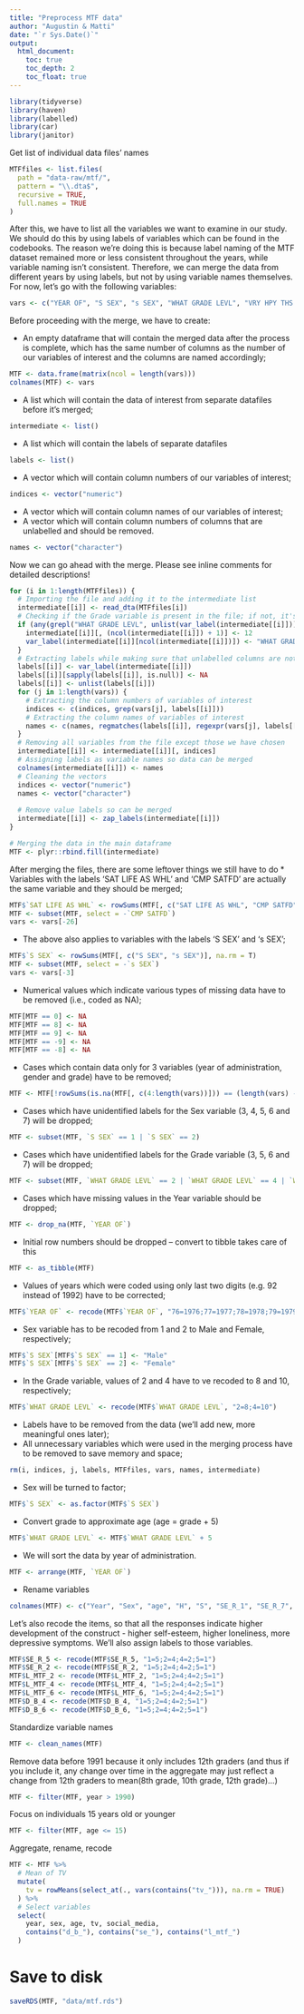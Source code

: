 ```yaml
---
title: "Preprocess MTF data"
author: "Augustin & Matti"
date: "`r Sys.Date()`"
output:
  html_document:
    toc: true
    toc_depth: 2
    toc_float: true
---
```


```r
library(tidyverse)
library(haven)
library(labelled)
library(car)
library(janitor)
```

Get list of individual data files' names

```r
MTFfiles <- list.files(
  path = "data-raw/mtf/",
  pattern = "\\.dta$",
  recursive = TRUE,
  full.names = TRUE
)
```

After this, we have to list all the variables we want to examine in our study. We should do this by using labels of variables which can be found in the codebooks. The reason we're doing this is because label naming of the MTF dataset remained more or less consistent throughout the years, while variable naming isn't consistent. Therefore, we can merge the data from different years by using labels, but not by using variable names themselves. For now, let's go with the following variables:

```r
vars <- c("YEAR OF", "S SEX", "s SEX", "WHAT GRADE LEVL", "VRY HPY THS DAY", "SATISFD W MYSELF", "LIFE MEANINGLESS", "I ENJOY LIFE", "HOPELESS", "GOOD TO BE ALIVE", "FUTR R LIFE WRSE", "AM PRSN OF WORTH", "DO WELL AS OTHRS", "MUCH TO B PROUD", "I AM NO GOOD", "I DO WRONG THING", "MY LIFE NT USEFL", "POS ATT TWD SELF", "OFTN FEEL LONELY", "ALWYS SM1 HELP", "OFTN FL LEFT OUT", "USLY SM1 TALK TO", "OFT WSH MOR FRND", "USLY FRDS BE WTH", "SAT LIFE AS WHL", "CMP SATFD", "PUTR SC", "PUTR OT", "PUTR JO", "DAY HRS WATCH", "END HRS WATCH", "W GAMING", "W INTERNET", "TV/DAY", "TV/WKEND", "WEB FACEBK", "HRS MUSIC")
```

Before proceeding with the merge, we have to create:

* An empty dataframe that will contain the merged data after the process is complete, which has the same number of columns as the number of our variables of interest and the columns are named accordingly;

```r
MTF <- data.frame(matrix(ncol = length(vars)))
colnames(MTF) <- vars
```

* A list which will contain the data of interest from separate datafiles before it's merged;

```r
intermediate <- list()
```

* A list which will contain the labels of separate datafiles

```r
labels <- list()
```

* A vector which will contain column numbers of our variables of interest;

```r
indices <- vector("numeric")
```

* A vector which will contain column names of our variables of interest;
* A vector which will contain column numbers of columns that are unlabelled and should be removed.

```r
names <- vector("character")
```


Now we can go ahead with the merge. Please see inline comments for detailed descriptions!
```r
for (i in 1:length(MTFfiles)) {
  # Importing the file and adding it to the intermediate list
  intermediate[[i]] <- read_dta(MTFfiles[i])
  # Checking if the Grade variable is present in the file; if not, it's 12th grade
  if (any(grepl("WHAT GRADE LEVL", unlist(var_label(intermediate[[i]])))) == F) {
    intermediate[[i]][, (ncol(intermediate[[i]]) + 1)] <- 12
    var_label(intermediate[[i]][ncol(intermediate[[i]])]) <- "WHAT GRADE LEVL"
  }
  # Extracting labels while making sure that unlabelled columns are not dropped from the indexing
  labels[[i]] <- var_label(intermediate[[i]])
  labels[[i]][sapply(labels[[i]], is.null)] <- NA
  labels[[i]] <- unlist(labels[[i]])
  for (j in 1:length(vars)) {
    # Extracting the column numbers of variables of interest
    indices <- c(indices, grep(vars[j], labels[[i]]))
    # Extracting the column names of variables of interest
    names <- c(names, regmatches(labels[[i]], regexpr(vars[j], labels[[i]])))
  }
  # Removing all variables from the file except those we have chosen
  intermediate[[i]] <- intermediate[[i]][, indices]
  # Assigning labels as variable names so data can be merged
  colnames(intermediate[[i]]) <- names
  # Cleaning the vectors
  indices <- vector("numeric")
  names <- vector("character")
  
  # Remove value labels so can be merged
  intermediate[[i]] <- zap_labels(intermediate[[i]])
}

# Merging the data in the main dataframe
MTF <- plyr::rbind.fill(intermediate)
```

After merging the files, there are some leftover things we still have to do
* Variables with the labels 'SAT LIFE AS WHL' and 'CMP SATFD' are actually the same variable and they should be merged;

```r
MTF$`SAT LIFE AS WHL` <- rowSums(MTF[, c("SAT LIFE AS WHL", "CMP SATFD")], na.rm = T)
MTF <- subset(MTF, select = -`CMP SATFD`)
vars <- vars[-26]
```

* The above also applies to variables with the labels 'S SEX' and 's SEX';

```r
MTF$`S SEX` <- rowSums(MTF[, c("S SEX", "s SEX")], na.rm = T)
MTF <- subset(MTF, select = -`s SEX`)
vars <- vars[-3]
```

* Numerical values which indicate various types of missing data have to be removed (i.e., coded as NA);

```r
MTF[MTF == 0] <- NA
MTF[MTF == 8] <- NA
MTF[MTF == 9] <- NA
MTF[MTF == -9] <- NA
MTF[MTF == -8] <- NA
```

* Cases which contain data only for 3 variables (year of administration, gender and grade) have to be removed;

```r
MTF <- MTF[!rowSums(is.na(MTF[, c(4:length(vars))])) == (length(vars) - 3), ]
```

* Cases which have unidentified labels for the Sex variable (3, 4, 5, 6 and 7) will be dropped;

```r
MTF <- subset(MTF, `S SEX` == 1 | `S SEX` == 2)
```

* Cases which have unidentified labels for the Grade variable (3, 5, 6 and 7) will be dropped;

```r
MTF <- subset(MTF, `WHAT GRADE LEVL` == 2 | `WHAT GRADE LEVL` == 4 | `WHAT GRADE LEVL` == 12)
```

* Cases which have missing values in the Year variable should be dropped;

```r
MTF <- drop_na(MTF, `YEAR OF`)
```

* Initial row numbers should be dropped -- convert to tibble takes care of this

```r
MTF <- as_tibble(MTF)
```

* Values of years which were coded using only last two digits (e.g. 92 instead of 1992) have to be corrected;

```r
MTF$`YEAR OF` <- recode(MTF$`YEAR OF`, "76=1976;77=1977;78=1978;79=1979;80=1980;81=1981;82=1982;83=1983;84=1984;85=1985;86=1986;87=1987;88=1988;89=1989;90=1990;91=1991;92=1992;93=1993;94=1994;95=1995;96=1996;97=1997;98=1998")
```

* Sex variable has to be recoded from 1 and 2 to Male and Female, respectively;

```r
MTF$`S SEX`[MTF$`S SEX` == 1] <- "Male"
MTF$`S SEX`[MTF$`S SEX` == 2] <- "Female"
```

* In the Grade variable, values of 2 and 4 have to ve recoded to 8 and 10, respectively;

```r
MTF$`WHAT GRADE LEVL` <- recode(MTF$`WHAT GRADE LEVL`, "2=8;4=10")
```

* Labels have to be removed from the data (we'll add new, more meaningful ones later);
* All unnecessary variables which were used in the merging process have to be removed to save memory and space;

```r
rm(i, indices, j, labels, MTFfiles, vars, names, intermediate)
```

* Sex will be turned to factor;

```r
MTF$`S SEX` <- as.factor(MTF$`S SEX`)
```

* Convert grade to approximate age (age = grade + 5)

```r
MTF$`WHAT GRADE LEVL` <- MTF$`WHAT GRADE LEVL` + 5
```

* We will sort the data by year of administration.

```r
MTF <- arrange(MTF, `YEAR OF`)
```

* Rename variables

```r
colnames(MTF) <- c("Year", "Sex", "age", "H", "S", "SE_R_1", "SE_R_7", "SE_R_4", "SE_R_5", "SE_R_2", "D_B_1", "D_B_2", "SE_R_10", "F", "TV/WEEKDAY", "L_MTF_1", "L_MTF_2", "L_MTF_3", "L_MTF_4", "L_MTF_5", "L_MTF_6", "D_B_3", "D_B_4", "D_B_5", "D_B_6", "TV/WEEKEND", "COMPUTER/SCHOOL", "COMPUTER/OTHER", "COMPUTER JOB", "INTERNET/WEEK", "GAMING/WEEK", "social_media", "music", "SCREENTIME/WEEKDAY", "SCREENTIME/WEEKEND")
```

Let's also recode the items, so that all the responses indicate higher development of the construct - higher self-esteem, higher loneliness, more depressive symptoms. We'll also assign labels to those variables.

```r
MTF$SE_R_5 <- recode(MTF$SE_R_5, "1=5;2=4;4=2;5=1")
MTF$SE_R_2 <- recode(MTF$SE_R_2, "1=5;2=4;4=2;5=1")
MTF$L_MTF_2 <- recode(MTF$L_MTF_2, "1=5;2=4;4=2;5=1")
MTF$L_MTF_4 <- recode(MTF$L_MTF_4, "1=5;2=4;4=2;5=1")
MTF$L_MTF_6 <- recode(MTF$L_MTF_6, "1=5;2=4;4=2;5=1")
MTF$D_B_4 <- recode(MTF$D_B_4, "1=5;2=4;4=2;5=1")
MTF$D_B_6 <- recode(MTF$D_B_6, "1=5;2=4;4=2;5=1")
```

Standardize variable names

```r
MTF <- clean_names(MTF)
```

Remove data before 1991 because it only includes 12th graders (and thus if you include it, any change over time in the aggregate may just reflect a change from 12th graders to mean(8th grade, 10th grade, 12th grade)...)

```r
MTF <- filter(MTF, year > 1990)
```

Focus on individuals 15 years old or younger

```r
MTF <- filter(MTF, age <= 15)
```

Aggregate, rename, recode

```r
MTF <- MTF %>%
  # Mean of TV
  mutate(
    tv = rowMeans(select_at(., vars(contains("tv_"))), na.rm = TRUE)
  ) %>%
  # Select variables
  select(
    year, sex, age, tv, social_media,
    contains("d_b_"), contains("se_"), contains("l_mtf_")
  )
```

# Save to disk

```r
saveRDS(MTF, "data/mtf.rds")
```
